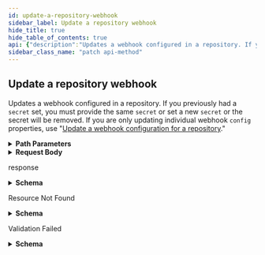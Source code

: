 ```yaml
---
id: update-a-repository-webhook
sidebar_label: Update a repository webhook
hide_title: true
hide_table_of_contents: true
api: {"description":"Updates a webhook configured in a repository. If you previously had a `secret` set, you must provide the same `secret` or set a new `secret` or the secret will be removed. If you are only updating individual webhook `config` properties, use \"[Update a webhook configuration for a repository](/rest/reference/repos#update-a-webhook-configuration-for-a-repository).\"","externalDocs":{"description":"API method documentation","url":"https://docs.github.com/rest/reference/repos#update-a-repository-webhook"},"operationId":"repos/update-webhook","parameters":[{"in":"path","name":"owner","required":true,"schema":{"type":"string"}},{"in":"path","name":"repo","required":true,"schema":{"type":"string"}},{"in":"path","name":"hook_id","required":true,"schema":{"type":"integer"}}],"requestBody":{"content":{"application/json":{"example":{"active":true,"add_events":["pull_request"]},"schema":{"properties":{"active":{"default":true,"description":"Determines if notifications are sent when the webhook is triggered. Set to `true` to send notifications.","type":"boolean"},"add_events":{"description":"Determines a list of events to be added to the list of events that the Hook triggers for.","items":{"type":"string"},"type":"array"},"config":{"description":"Key/value pairs to provide settings for this webhook. [These are defined below](https://docs.github.com/rest/reference/repos#create-hook-config-params).","properties":{"address":{"example":"\"bar@example.com\"","type":"string"},"content_type":{"description":"The media type used to serialize the payloads. Supported values include `json` and `form`. The default is `form`.","example":"\"json\"","type":"string"},"insecure_ssl":{"description":"Determines whether the SSL certificate of the host for `url` will be verified when delivering payloads. Supported values include `0` (verification is performed) and `1` (verification is not performed). The default is `0`. **We strongly recommend not setting this to `1` as you are subject to man-in-the-middle and other attacks.**","example":"\"0\"","type":"string"},"room":{"example":"\"The Serious Room\"","type":"string"},"secret":{"description":"If provided, the `secret` will be used as the `key` to generate the HMAC hex digest value for [delivery signature headers](https://docs.github.com/webhooks/event-payloads/#delivery-headers).","example":"\"********\"","type":"string"},"url":{"description":"The URL to which the payloads will be delivered.","example":"https://example.com/webhook","format":"uri","type":"string"}},"required":["url"],"type":"object"},"events":{"default":["push"],"description":"Determines what [events](https://docs.github.com/webhooks/event-payloads) the hook is triggered for. This replaces the entire array of events.","items":{"type":"string"},"type":"array"},"remove_events":{"description":"Determines a list of events to be removed from the list of events that the Hook triggers for.","items":{"type":"string"},"type":"array"}},"type":"object"}}}},"responses":{"200":{"content":{"application/json":{"examples":{"default":{"value":{"active":true,"config":{"content_type":"json","insecure_ssl":"0","url":"https://example.com/webhook"},"created_at":"2019-06-03T00:57:16.000Z","events":["push","pull_request"],"id":12345678,"last_response":{"code":null,"message":null,"status":"unused"},"name":"web","ping_url":"https://api.github.com/repos/octocat/Hello-World/hooks/12345678/pings","test_url":"https://api.github.com/repos/octocat/Hello-World/hooks/12345678/test","type":"Repository","updated_at":"2019-06-03T00:57:16.000Z","url":"https://api.github.com/repos/octocat/Hello-World/hooks/12345678"}}},"schema":{"description":"Webhooks for repositories.","properties":{"active":{"description":"Determines whether the hook is actually triggered on pushes.","example":true,"type":"boolean"},"config":{"properties":{"content_type":{"description":"The media type used to serialize the payloads. Supported values include `json` and `form`. The default is `form`.","example":"\"json\"","type":"string"},"digest":{"example":"\"sha256\"","type":"string"},"email":{"example":"\"foo@bar.com\"","type":"string"},"insecure_ssl":{"description":"Determines whether the SSL certificate of the host for `url` will be verified when delivering payloads. Supported values include `0` (verification is performed) and `1` (verification is not performed). The default is `0`. **We strongly recommend not setting this to `1` as you are subject to man-in-the-middle and other attacks.**","example":"\"0\"","type":"string"},"password":{"example":"\"foo\"","type":"string"},"room":{"example":"\"roomer\"","type":"string"},"secret":{"description":"If provided, the `secret` will be used as the `key` to generate the HMAC hex digest value for [delivery signature headers](https://docs.github.com/webhooks/event-payloads/#delivery-headers).","example":"\"********\"","type":"string"},"subdomain":{"example":"\"foo\"","type":"string"},"token":{"example":"\"abc\"","type":"string"},"url":{"description":"The URL to which the payloads will be delivered.","example":"https://example.com/webhook","format":"uri","type":"string"}},"type":"object"},"created_at":{"example":"2011-09-06T17:26:27.000Z","format":"date-time","type":"string"},"events":{"description":"Determines what events the hook is triggered for. Default: ['push'].","example":["push","pull_request"],"items":{"type":"string"},"type":"array"},"id":{"description":"Unique identifier of the webhook.","example":42,"type":"integer"},"last_response":{"properties":{"code":{"nullable":true,"type":"integer"},"message":{"nullable":true,"type":"string"},"status":{"nullable":true,"type":"string"}},"required":["code","status","message"],"title":"Hook Response","type":"object"},"name":{"description":"The name of a valid service, use 'web' for a webhook.","example":"web","type":"string"},"ping_url":{"example":"https://api.github.com/repos/octocat/Hello-World/hooks/1/pings","format":"uri","type":"string"},"test_url":{"example":"https://api.github.com/repos/octocat/Hello-World/hooks/1/test","format":"uri","type":"string"},"type":{"type":"string"},"updated_at":{"example":"2011-09-06T20:39:23.000Z","format":"date-time","type":"string"},"url":{"example":"https://api.github.com/repos/octocat/Hello-World/hooks/1","format":"uri","type":"string"}},"required":["id","url","type","name","active","events","config","ping_url","created_at","updated_at","last_response","test_url"],"title":"Webhook","type":"object"}}},"description":"response"},"404":{"content":{"application/json":{"schema":{"description":"Basic Error","properties":{"documentation_url":{"type":"string"},"message":{"type":"string"}},"title":"Basic Error","type":"object"}}},"description":"Resource Not Found"},"422":{"content":{"application/json":{"schema":{"description":"Validation Error","properties":{"documentation_url":{"type":"string"},"errors":{"items":{"properties":{"code":{"type":"string"},"field":{"type":"string"},"index":{"type":"integer"},"message":{"type":"string"},"resource":{"type":"string"},"value":{"oneOf":[{"nullable":true,"type":"string"},{"nullable":true,"type":"integer"},{"items":{"type":"string"},"nullable":true,"type":"array"}]}},"required":["code"],"type":"object"},"type":"array"},"message":{"type":"string"}},"required":["message","documentation_url"],"title":"Validation Error","type":"object"}}},"description":"Validation Failed"}},"tags":["repos"],"x-github":{"category":"repos","enabledForGitHubApps":true,"githubCloudOnly":false,"previews":[],"subcategory":"webhooks"},"method":"patch","path":"/repos/{owner}/{repo}/hooks/{hook_id}","servers":[{"url":"https://api.github.com"}],"jsonRequestBodyExample":{"active":true,"add_events":["string"],"config":{"address":"\"bar@example.com\"","content_type":"\"json\"","insecure_ssl":"\"0\"","room":"\"The Serious Room\"","secret":"\"********\"","url":"https://example.com/webhook"},"events":["string"],"remove_events":["string"]},"info":{"contact":{"name":"Support","url":"https://support.github.com/contact"},"description":"GitHub's v3 REST API.","license":{"name":"MIT","url":"https://spdx.org/licenses/MIT"},"termsOfService":"https://docs.github.com/articles/github-terms-of-service","title":"GitHub v3 REST API","version":"1.1.4","x-apisguru-categories":["collaboration","developer_tools"],"x-logo":{"url":"https://twitter.com/github/profile_image?size=original"},"x-origin":[{"format":"openapi","url":"https://raw.githubusercontent.com/github/rest-api-description/main/descriptions/api.github.com/api.github.com.json","version":"3.0"}],"x-providerName":"github.com"},"postman":{"name":"Update a repository webhook","description":{"content":"Updates a webhook configured in a repository. If you previously had a `secret` set, you must provide the same `secret` or set a new `secret` or the secret will be removed. If you are only updating individual webhook `config` properties, use \"[Update a webhook configuration for a repository](/rest/reference/repos#update-a-webhook-configuration-for-a-repository).\"","type":"text/plain"},"url":{"path":["repos",":owner",":repo","hooks",":hook_id"],"host":["{{baseUrl}}"],"query":[],"variable":[{"disabled":false,"description":{"content":"(Required) ","type":"text/plain"},"type":"any","value":"","key":"owner"},{"disabled":false,"description":{"content":"(Required) ","type":"text/plain"},"type":"any","value":"","key":"repo"},{"disabled":false,"description":{"content":"(Required) ","type":"text/plain"},"type":"any","value":"","key":"hook_id"}]},"header":[{"key":"Content-Type","value":"application/json"},{"key":"Accept","value":"application/json"}],"method":"PATCH","body":{"mode":"raw","raw":"\"\"","options":{"raw":{"language":"json"}}}}}
sidebar_class_name: "patch api-method"
---
```



## Update a repository webhook



Updates a webhook configured in a repository. If you previously had a `secret` set, you must provide the same `secret` or set a new `secret` or the secret will be removed. If you are only updating individual webhook `config` properties, use &quot;[Update a webhook configuration for a repository](/rest/reference/repos#update-a-webhook-configuration-for-a-repository).&quot;

<details style={{"marginBottom":"1rem"}}><summary style={{}}><strong>Path Parameters</strong></summary><div><ul><ParamsItem className={"paramsItem"} param={{"in":"path","name":"owner","required":true,"schema":{"type":"string"}}}></ParamsItem><ParamsItem className={"paramsItem"} param={{"in":"path","name":"repo","required":true,"schema":{"type":"string"}}}></ParamsItem><ParamsItem className={"paramsItem"} param={{"in":"path","name":"hook_id","required":true,"schema":{"type":"integer"}}}></ParamsItem></ul></div></details><details style={{}}><summary style={{"textAlign":"left"}}><strong>Request Body</strong></summary><div style={{"textAlign":"left","marginLeft":"1rem"}}></div><ul style={{"marginLeft":"1rem"}}><SchemaItem collapsible={false} name={"active"} required={false} schemaDescription={"Determines if notifications are sent when the webhook is triggered. Set to `true` to send notifications."} schemaName={"boolean"} qualifierMessage={undefined}></SchemaItem><SchemaItem collapsible={false} name={"add_events"} required={false} schemaDescription={"Determines a list of events to be added to the list of events that the Hook triggers for."} schemaName={"string[]"} qualifierMessage={undefined}></SchemaItem><SchemaItem collapsible={true} className={"schemaItem"}><details style={{}}><summary style={{}}><strong>config</strong><span style={{"opacity":"0.6"}}> object</span></summary><div style={{"marginLeft":"1rem"}}><div style={{"marginTop":".5rem","marginBottom":".5rem"}}>

Key/value pairs to provide settings for this webhook. [These are defined below](https://docs.github.com/rest/reference/repos#create-hook-config-params).

</div><ul><SchemaItem collapsible={false} name={"address"} required={false} schemaDescription={undefined} schemaName={"string"} qualifierMessage={undefined}></SchemaItem><SchemaItem collapsible={false} name={"content_type"} required={false} schemaDescription={"The media type used to serialize the payloads. Supported values include `json` and `form`. The default is `form`."} schemaName={"string"} qualifierMessage={undefined}></SchemaItem><SchemaItem collapsible={false} name={"insecure_ssl"} required={false} schemaDescription={"Determines whether the SSL certificate of the host for `url` will be verified when delivering payloads. Supported values include `0` (verification is performed) and `1` (verification is not performed). The default is `0`. **We strongly recommend not setting this to `1` as you are subject to man-in-the-middle and other attacks.**"} schemaName={"string"} qualifierMessage={undefined}></SchemaItem><SchemaItem collapsible={false} name={"room"} required={false} schemaDescription={undefined} schemaName={"string"} qualifierMessage={undefined}></SchemaItem><SchemaItem collapsible={false} name={"secret"} required={false} schemaDescription={"If provided, the `secret` will be used as the `key` to generate the HMAC hex digest value for [delivery signature headers](https://docs.github.com/webhooks/event-payloads/#delivery-headers)."} schemaName={"string"} qualifierMessage={undefined}></SchemaItem><SchemaItem collapsible={false} name={"url"} required={true} schemaDescription={"The URL to which the payloads will be delivered."} schemaName={"uri"} qualifierMessage={undefined}></SchemaItem></ul></div></details></SchemaItem><SchemaItem collapsible={false} name={"events"} required={false} schemaDescription={"Determines what [events](https://docs.github.com/webhooks/event-payloads) the hook is triggered for. This replaces the entire array of events."} schemaName={"string[]"} qualifierMessage={undefined}></SchemaItem><SchemaItem collapsible={false} name={"remove_events"} required={false} schemaDescription={"Determines a list of events to be removed from the list of events that the Hook triggers for."} schemaName={"string[]"} qualifierMessage={undefined}></SchemaItem></ul></details><div><ApiTabs><TabItem label={"200"} value={"200"}><div>

response

</div><div><details style={{}}><summary style={{"textAlign":"left"}}><strong>Schema</strong></summary><div style={{"textAlign":"left","marginLeft":"1rem"}}></div><ul style={{"marginLeft":"1rem"}}><SchemaItem collapsible={false} name={"active"} required={true} schemaDescription={"Determines whether the hook is actually triggered on pushes."} schemaName={"boolean"} qualifierMessage={undefined}></SchemaItem><SchemaItem collapsible={true} className={"schemaItem"}><details style={{}}><summary style={{}}><strong>config</strong><span style={{"opacity":"0.6"}}> object</span><strong style={{"fontSize":"var(--ifm-code-font-size)","color":"var(--openapi-required)"}}> required</strong></summary><div style={{"marginLeft":"1rem"}}><ul><SchemaItem collapsible={false} name={"content_type"} required={false} schemaDescription={"The media type used to serialize the payloads. Supported values include `json` and `form`. The default is `form`."} schemaName={"string"} qualifierMessage={undefined}></SchemaItem><SchemaItem collapsible={false} name={"digest"} required={false} schemaDescription={undefined} schemaName={"string"} qualifierMessage={undefined}></SchemaItem><SchemaItem collapsible={false} name={"email"} required={false} schemaDescription={undefined} schemaName={"string"} qualifierMessage={undefined}></SchemaItem><SchemaItem collapsible={false} name={"insecure_ssl"} required={false} schemaDescription={"Determines whether the SSL certificate of the host for `url` will be verified when delivering payloads. Supported values include `0` (verification is performed) and `1` (verification is not performed). The default is `0`. **We strongly recommend not setting this to `1` as you are subject to man-in-the-middle and other attacks.**"} schemaName={"string"} qualifierMessage={undefined}></SchemaItem><SchemaItem collapsible={false} name={"password"} required={false} schemaDescription={undefined} schemaName={"string"} qualifierMessage={undefined}></SchemaItem><SchemaItem collapsible={false} name={"room"} required={false} schemaDescription={undefined} schemaName={"string"} qualifierMessage={undefined}></SchemaItem><SchemaItem collapsible={false} name={"secret"} required={false} schemaDescription={"If provided, the `secret` will be used as the `key` to generate the HMAC hex digest value for [delivery signature headers](https://docs.github.com/webhooks/event-payloads/#delivery-headers)."} schemaName={"string"} qualifierMessage={undefined}></SchemaItem><SchemaItem collapsible={false} name={"subdomain"} required={false} schemaDescription={undefined} schemaName={"string"} qualifierMessage={undefined}></SchemaItem><SchemaItem collapsible={false} name={"token"} required={false} schemaDescription={undefined} schemaName={"string"} qualifierMessage={undefined}></SchemaItem><SchemaItem collapsible={false} name={"url"} required={false} schemaDescription={"The URL to which the payloads will be delivered."} schemaName={"uri"} qualifierMessage={undefined}></SchemaItem></ul></div></details></SchemaItem><SchemaItem collapsible={false} name={"created_at"} required={true} schemaDescription={undefined} schemaName={"date-time"} qualifierMessage={undefined}></SchemaItem><SchemaItem collapsible={false} name={"events"} required={true} schemaDescription={"Determines what events the hook is triggered for. Default: ['push']."} schemaName={"string[]"} qualifierMessage={undefined}></SchemaItem><SchemaItem collapsible={false} name={"id"} required={true} schemaDescription={"Unique identifier of the webhook."} schemaName={"integer"} qualifierMessage={undefined}></SchemaItem><SchemaItem collapsible={true} className={"schemaItem"}><details style={{}}><summary style={{}}><strong>last_response</strong><span style={{"opacity":"0.6"}}> object</span><strong style={{"fontSize":"var(--ifm-code-font-size)","color":"var(--openapi-required)"}}> required</strong></summary><div style={{"marginLeft":"1rem"}}><ul><SchemaItem collapsible={false} name={"code"} required={true} schemaDescription={undefined} schemaName={"integer"} qualifierMessage={undefined}></SchemaItem><SchemaItem collapsible={false} name={"message"} required={true} schemaDescription={undefined} schemaName={"string"} qualifierMessage={undefined}></SchemaItem><SchemaItem collapsible={false} name={"status"} required={true} schemaDescription={undefined} schemaName={"string"} qualifierMessage={undefined}></SchemaItem></ul></div></details></SchemaItem><SchemaItem collapsible={false} name={"name"} required={true} schemaDescription={"The name of a valid service, use 'web' for a webhook."} schemaName={"string"} qualifierMessage={undefined}></SchemaItem><SchemaItem collapsible={false} name={"ping_url"} required={true} schemaDescription={undefined} schemaName={"uri"} qualifierMessage={undefined}></SchemaItem><SchemaItem collapsible={false} name={"test_url"} required={true} schemaDescription={undefined} schemaName={"uri"} qualifierMessage={undefined}></SchemaItem><SchemaItem collapsible={false} name={"type"} required={true} schemaDescription={undefined} schemaName={"string"} qualifierMessage={undefined}></SchemaItem><SchemaItem collapsible={false} name={"updated_at"} required={true} schemaDescription={undefined} schemaName={"date-time"} qualifierMessage={undefined}></SchemaItem><SchemaItem collapsible={false} name={"url"} required={true} schemaDescription={undefined} schemaName={"uri"} qualifierMessage={undefined}></SchemaItem></ul></details></div></TabItem><TabItem label={"404"} value={"404"}><div>

Resource Not Found

</div><div><details style={{}}><summary style={{"textAlign":"left"}}><strong>Schema</strong></summary><div style={{"textAlign":"left","marginLeft":"1rem"}}></div><ul style={{"marginLeft":"1rem"}}><SchemaItem collapsible={false} name={"documentation_url"} required={false} schemaDescription={undefined} schemaName={"string"} qualifierMessage={undefined}></SchemaItem><SchemaItem collapsible={false} name={"message"} required={false} schemaDescription={undefined} schemaName={"string"} qualifierMessage={undefined}></SchemaItem></ul></details></div></TabItem><TabItem label={"422"} value={"422"}><div>

Validation Failed

</div><div><details style={{}}><summary style={{"textAlign":"left"}}><strong>Schema</strong></summary><div style={{"textAlign":"left","marginLeft":"1rem"}}></div><ul style={{"marginLeft":"1rem"}}><SchemaItem collapsible={false} name={"documentation_url"} required={true} schemaDescription={undefined} schemaName={"string"} qualifierMessage={undefined}></SchemaItem><SchemaItem collapsible={true} className={"schemaItem"}><details style={{}}><summary style={{}}><strong>errors</strong><span style={{"opacity":"0.6"}}> object[]</span></summary><div style={{"marginLeft":"1rem"}}><ul><SchemaItem collapsible={false} name={"code"} required={true} schemaDescription={undefined} schemaName={"string"} qualifierMessage={undefined}></SchemaItem><SchemaItem collapsible={false} name={"field"} required={false} schemaDescription={undefined} schemaName={"string"} qualifierMessage={undefined}></SchemaItem><SchemaItem collapsible={false} name={"index"} required={false} schemaDescription={undefined} schemaName={"integer"} qualifierMessage={undefined}></SchemaItem><SchemaItem collapsible={false} name={"message"} required={false} schemaDescription={undefined} schemaName={"string"} qualifierMessage={undefined}></SchemaItem><SchemaItem collapsible={false} name={"resource"} required={false} schemaDescription={undefined} schemaName={"string"} qualifierMessage={undefined}></SchemaItem><SchemaItem collapsible={false} name={"value"} required={false} schemaDescription={undefined} schemaName={""} qualifierMessage={undefined}></SchemaItem></ul></div></details></SchemaItem><SchemaItem collapsible={false} name={"message"} required={true} schemaDescription={undefined} schemaName={"string"} qualifierMessage={undefined}></SchemaItem></ul></details></div></TabItem></ApiTabs></div>
      